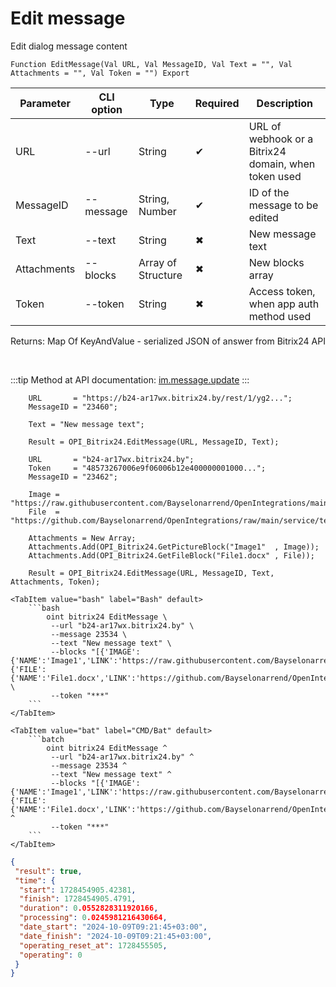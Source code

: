 ﻿---
sidebar_position: 2
---


# Edit message
 Edit dialog message content



`Function EditMessage(Val URL, Val MessageID, Val Text = "", Val Attachments = "", Val Token = "") Export`

  | Parameter | CLI option | Type | Required | Description |
  |-|-|-|-|-|
  | URL | --url | String | &#x2714; | URL of webhook or a Bitrix24 domain, when token used |
  | MessageID | --message | String, Number | &#x2714; | ID of the message to be edited |
  | Text | --text | String | &#x2716; | New message text |
  | Attachments | --blocks | Array of Structure | &#x2716; | New blocks array |
  | Token | --token | String | &#x2716; | Access token, when app auth method used |

  
  Returns:  Map Of KeyAndValue - serialized JSON of answer from Bitrix24 API

<br/>

:::tip
Method at API documentation: [im.message.update](https://dev.1c-bitrix.ru/learning/course/?COURSE_ID=93&LESSON_ID=12117)
:::
<br/>


```bsl title="1C:Enterprise/OneScript code example"
    URL       = "https://b24-ar17wx.bitrix24.by/rest/1/yg2...";
    MessageID = "23460";

    Text = "New message text";

    Result = OPI_Bitrix24.EditMessage(URL, MessageID, Text);

    URL       = "b24-ar17wx.bitrix24.by";
    Token     = "48573267006e9f06006b12e400000001000...";
    MessageID = "23462";

    Image = "https://raw.githubusercontent.com/Bayselonarrend/OpenIntegrations/main/service/test_data/picture.jpg";
    File  = "https://github.com/Bayselonarrend/OpenIntegrations/raw/main/service/test_data/document.docx";

    Attachments = New Array;
    Attachments.Add(OPI_Bitrix24.GetPictureBlock("Image1"  , Image));
    Attachments.Add(OPI_Bitrix24.GetFileBlock("File1.docx" , File));

    Result = OPI_Bitrix24.EditMessage(URL, MessageID, Text, Attachments, Token);
```
 

 <Tabs>
  
    <TabItem value="bash" label="Bash" default>
        ```bash
            oint bitrix24 EditMessage \
             --url "b24-ar17wx.bitrix24.by" \
             --message 23534 \
             --text "New message text" \
             --blocks "[{'IMAGE':{'NAME':'Image1','LINK':'https://raw.githubusercontent.com/Bayselonarrend/OpenIntegrations/main/service/test_data/picture.jpg'}},{'FILE':{'NAME':'File1.docx','LINK':'https://github.com/Bayselonarrend/OpenIntegrations/raw/main/service/test_data/document.docx'}}]" \
             --token "***"
        ```
    </TabItem>
  
    <TabItem value="bat" label="CMD/Bat" default>
        ```batch
            oint bitrix24 EditMessage ^
             --url "b24-ar17wx.bitrix24.by" ^
             --message 23534 ^
             --text "New message text" ^
             --blocks "[{'IMAGE':{'NAME':'Image1','LINK':'https://raw.githubusercontent.com/Bayselonarrend/OpenIntegrations/main/service/test_data/picture.jpg'}},{'FILE':{'NAME':'File1.docx','LINK':'https://github.com/Bayselonarrend/OpenIntegrations/raw/main/service/test_data/document.docx'}}]" ^
             --token "***"
        ```
    </TabItem>
</Tabs>


```json title="Result"
{
 "result": true,
 "time": {
  "start": 1728454905.42381,
  "finish": 1728454905.4791,
  "duration": 0.0552828311920166,
  "processing": 0.0245981216430664,
  "date_start": "2024-10-09T09:21:45+03:00",
  "date_finish": "2024-10-09T09:21:45+03:00",
  "operating_reset_at": 1728455505,
  "operating": 0
 }
}
```
